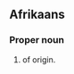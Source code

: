 ==Afrikaans==

===Proper noun===
{{infl|af|proper noun}}

# {{surname|lang=af|dot=}} of {{etyl|nl|af}} origin.